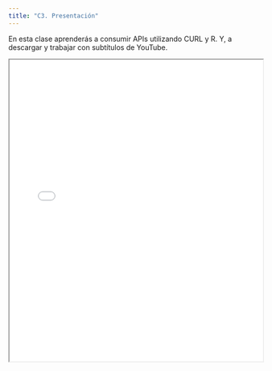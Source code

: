 ```yaml
---
title: "C3. Presentación"
---
```


En esta clase aprenderás a consumir APIs utilizando CURL y R. Y, a descargar y trabajar con subtítulos de YouTube.


<iframe src="presentaciones/clase_3/fuentes_datos.html" width="100%" height="600px">

</iframe>
